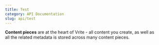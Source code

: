 ```yaml
---
title: Test
category: API Documentation
slug: api/test
---
```



**Content pieces** are at the heart of Vrite - all content you create, as well as all the related metadata is stored across many content pieces.

<APIDocs />
